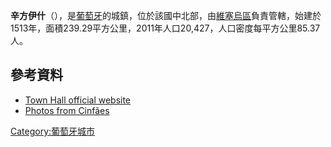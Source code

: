 '''辛方伊什'''（{{lang-pt|Cinfães}}），是[[葡萄牙|葡萄牙]]的城鎮，位於該國中北部，由[[維塞烏區|維塞烏區]]負責管轄，始建於1513年，面積239.29平方公里，2011年人口20,427，人口密度每平方公里85.37人。

{{Coord|41|6|N|8|8|W|display=title}}

==參考資料==
*[http://www.cm-cinfaes.pt/ Town Hall official website]
*[http://www.flickr.com/photos/vitor107/sets/72057594053289641/ Photos from Cinfães]

{{Portugal-geo-stub}}
[[Category:葡萄牙城市|Category:葡萄牙城市]]